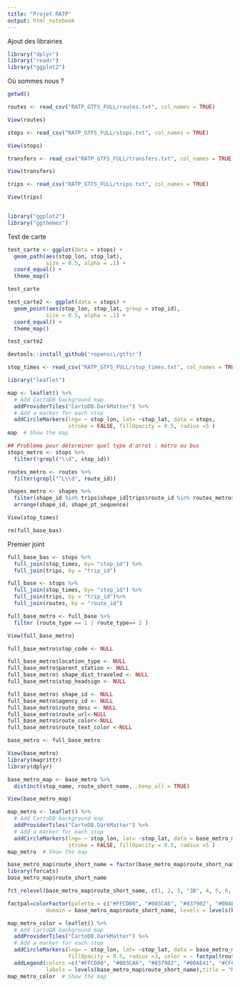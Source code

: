 ```yaml
---
title: "Projet RATP"
output: html_notebook
---
```


Ajout des librairies 
```r

library("dplyr")
library("readr")
library("ggplot2")

```

Où sommes nous ? 

```r
getwd()
```



```r

routes <- read_csv("RATP_GTFS_FULL/routes.txt", col_names = TRUE)

```
```r
View(routes)
```

```r

stops <- read_csv("RATP_GTFS_FULL/stops.txt", col_names = TRUE)

```

```r
View(stops)
```

```r
transfers <- read_csv("RATP_GTFS_FULL/transfers.txt", col_names = TRUE)


```

```r
View(transfers)
```


```r
trips <- read_csv("RATP_GTFS_FULL/trips.txt", col_names = TRUE)
```
```r
View(trips)
```


```r

```

```r
library("ggplot2")
library("ggthemes")

```


Test de carte 
```r
test_carte <- ggplot(data = stops) +
  geom_path(aes(stop_lon, stop_lat),
            size = 0.5, alpha = .1) +
  coord_equal() +
  theme_map()

```

```r
test_carte
```
```r
test_carte2 <- ggplot(data = stops) +
  geom_point(aes(stop_lon, stop_lat, group = stop_id),
            size = 0.5, alpha = .1) +
  coord_equal() +
  theme_map()
```

```r
test_carte2
```


```r
devtools::install_github('ropensci/gtfsr')
```

```r
stop_times <- read_csv("RATP_GTFS_FULL/stop_times.txt", col_names = TRUE)
```

```r
library("leaflet")

```

```r
map <- leaflet() %>%
  # Add CartoDB background map
  addProviderTiles("CartoDB.DarkMatter") %>%  
  # Add a marker for each stop
  addCircleMarkers(lng= ~ stop_lon, lat= ~stop_lat, data = stops,
                   stroke = FALSE, fillOpacity = 0.5, radius =5 ) 
map  # Show the map
```

```r

## Problème pour déterminer quel type d'arret : métro ou bus 
stops_metro <- stops %>%
  filter(!grepl("\\d", stop_id))

routes_metro <- routes %>%
  filter(grepl("^L\\d", route_id))

shapes_metro <- shapes %>%
  filter(shape_id %in% trips$shape_id[trips$route_id %in% routes_metro$route_id]) %>%
  arrange(shape_id, shape_pt_sequence)
```


```r

View(stop_times)
```
```r
rm(full_base_bas)
```

Premier joint 
```r

full_base_bas <- stops %>%
  full_join(stop_times, by= "stop_id") %>%
  full_join(trips, by = "trip_id")

```

```r

full_base <- stops %>%
  full_join(stop_times, by= "stop_id") %>%
  full_join(trips, by = "trip_id")%>%
  full_join(routes, by = "route_id")


```

```r

full_base_metro <- full_base %>%
  filter (route_type == 1 | route_type== 2 )

```

```r
View(full_base_metro)
```

```r
full_base_metro$stop_code <- NULL

```

```r
full_base_metro$location_type <- NULL
full_base_metro$parent_station <- NULL 
full_base_metro$ shape_dist_traveled <- NULL 
full_base_metro$stop_headsign <- NULL 
```

```r
full_base_metro$ shape_id <- NULL 
full_base_metro$agency_id <- NULL 
full_base_metro$route_desc <- NULL 
full_base_metro$route_url<-NULL
full_base_metro$route_color<-NULL 
full_base_metro$route_text_color <-NULL 
```

```r
base_metro <- full_base_metro
```

```r
View(base_metro)
library(magrittr) 
library(dplyr)
```

```r
base_metro_map <- base_metro %>%
  distinct(stop_name, route_short_name, .keep_all = TRUE)
```

```r
View(base_metro_map)
```


```r
map_metro <- leaflet() %>%
  # Add CartoDB background map
  addProviderTiles("CartoDB.DarkMatter") %>%  
  # Add a marker for each stop
  addCircleMarkers(lng= ~ stop_lon, lat= ~stop_lat, data = base_metro_map,
                   stroke = FALSE, fillOpacity = 0.5, radius =5 ) 
map_metro  # Show the map
```


```r
base_metro_map$route_short_name = factor(base_metro_map$route_short_name)
library(forcats)
base_metro_map$route_short_name
```

```r
fct_relevel(base_metro_map$route_short_name, c(1, 2, 3, "3B", 4, 5, 6, 7, "7B", 8, 9, 10, 11, 12, 13, 14, "A", "B"))
```

```r
factpal=colorFactor(palette = c("#FFCD00", "#003CA6", "#837902", "#00AE41", "#CF009E", "#FF7E2E", "#6ECA97", "#FA9ABA", "#6ECA97", "#E19BDF", "#B6BD00", "#C9910D", "#704B1C", "#007852", "#6EC4E8", "#62259D", "#E2231A", "#7BA3DC"), 
            domain = base_metro_map$route_short_name, levels = levels(base_metro_map$route_short_name), ordered = TRUE, na.color = "#808080", alpha = FALSE)
```

```r
map_metro_color = leaflet() %>%
  # Add CartoDB background map
  addProviderTiles("CartoDB.DarkMatter") %>%  
  # Add a marker for each stop
  addCircleMarkers(lng= ~ stop_lon, lat= ~stop_lat, data = base_metro_map, stroke = FALSE, 
                   fillOpacity = 0.5, radius =3, color = ~ factpal(route_short_name)) %>% 
  addLegend(colors =c("#FFCD00", "#003CA6", "#837902", "#00AE41", "#CF009E", "#FF7E2E", "#6ECA97", "#FA9ABA", "#6ECA97", "#E19BDF", "#B6BD00", "#C9910D", "#704B1C", "#007852", "#6EC4E8", "#62259D", "#E2231A", "#7BA3DC"),
            labels = levels(base_metro_map$route_short_name),title = "Metro line Paris")
map_metro_color  # Show the map
```

